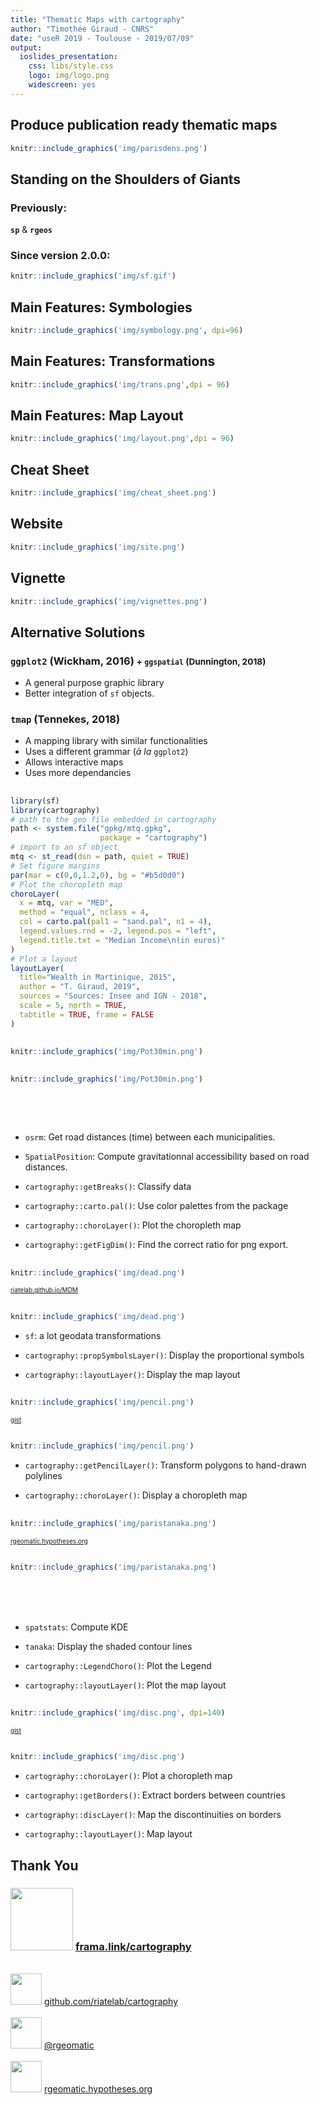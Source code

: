 ```yaml
---
title: "Thematic Maps with cartography"
author: "Timothée Giraud - CNRS"
date: "useR 2019 - Toulouse - 2019/07/09"
output: 
  ioslides_presentation: 
    css: libs/style.css
    logo: img/logo.png
    widescreen: yes
---
```




## Produce publication ready thematic maps

```r
knitr::include_graphics('img/parisdens.png')
```



## Standing on the Shoulders of Giants

### Previously:  
**`sp`** & **`rgeos`**

### Since version 2.0.0:  
```r
knitr::include_graphics('img/sf.gif')
```

## Main Features: Symbologies

```r
knitr::include_graphics('img/symbology.png', dpi=96)
```


## Main Features: Transformations

```r
knitr::include_graphics('img/trans.png',dpi = 96)
```


## Main Features: Map Layout

```r
knitr::include_graphics('img/layout.png',dpi = 96)
```



## Cheat Sheet

```r
knitr::include_graphics('img/cheat_sheet.png')
```

## Website

```r
knitr::include_graphics('img/site.png')
```

## Vignette

```r
knitr::include_graphics('img/vignettes.png')
```

## Alternative Solutions

### `ggplot2` (Wickham, 2016) <small>+ `ggspatial` (Dunnington, 2018)</small>  
* A general purpose graphic library
* Better integration of `sf` objects.

### `tmap` (Tennekes, 2018)  
* A mapping library with similar functionalities
* Uses a different grammar (*à la* `ggplot2`)
* Allows interactive maps
* Uses more dependancies



## {.smaller}

<div class="columns-2">
```r
library(sf)
library(cartography)
# path to the geo file embedded in cartography
path <- system.file("gpkg/mtq.gpkg", 
                    package = "cartography")
# import to an sf object
mtq <- st_read(dsn = path, quiet = TRUE)
# Set figure margins
par(mar = c(0,0,1.2,0), bg = "#b5d0d0")
# Plot the choropleth map
choroLayer(
  x = mtq, var = "MED", 
  method = "equal", nclass = 4, 
  col = carto.pal(pal1 = "sand.pal", n1 = 4),
  legend.values.rnd = -2, legend.pos = "left", 
  legend.title.txt = "Median Income\n(in euros)"
) 
# Plot a layout
layoutLayer(
  title="Wealth in Martinique, 2015", 
  author = "T. Giraud, 2019", 
  sources = "Sources: Insee and IGN - 2018", 
  scale = 5, north = TRUE,
  tabtitle = TRUE, frame = FALSE
)
```

</div>


## 
```r
knitr::include_graphics('img/Pot30min.png')
```

##
<div class="columns-2">
```r
knitr::include_graphics('img/Pot30min.png')
```

</br>

</br>


* `osrm`: Get road distances (time) between each municipalities.    

* `SpatialPosition`: Compute gravitationnal accessibility based on road distances.    

* `cartography::getBreaks()`: Classify data

* `cartography::carto.pal()`: Use color palettes from the package

* `cartography::choroLayer()`: Plot the choropleth map

* `cartography::getFigDim()`: Find the correct ratio for png export.
</div>

##

```r
knitr::include_graphics('img/dead.png')
```

<font size="1">[riatelab.github.io/MDM](https://riatelab.github.io/MDM/)</font>

##

<div class="columns-2">

```r
knitr::include_graphics('img/dead.png')
```

* `sf`: a lot geodata transformations

* `cartography::propSymbolsLayer()`: Display the proportional symbols

* `cartography::layoutLayer()`: Display the map layout
</div>



##
```r
knitr::include_graphics('img/pencil.png')
```

<font size="1">[gist](https://gist.github.com/rCarto/b77c84da0b44de4c7aead4c0235c2968)</font>


##

<div class="columns-2">
```r
knitr::include_graphics('img/pencil.png')
```




* `cartography::getPencilLayer()`: Transform polygons to hand-drawn polylines

* `cartography::choroLayer()`: Display a choropleth map

</div>

##
```r
knitr::include_graphics('img/paristanaka.png')
```

<font size="1">[rgeomatic.hypotheses.org](https://rgeomatic.hypotheses.org/1536)</font>


##

<div class="columns-2">

```r
knitr::include_graphics('img/paristanaka.png')
```
</br>
</br>
</br>

* `spatstats`: Compute KDE  

* `tanaka`: Display the shaded contour lines    

* `cartography::LegendChoro()`: Plot the Legend

* `cartography::layoutLayer()`: Plot the map layout

</div>


##
```r
knitr::include_graphics('img/disc.png', dpi=140)
```
<font size="1">[gist](https://gist.github.com/rCarto/7e1b86c9a1d5546f26a8d5eed824506c)</font>


## 
<div class="columns-2">
```r
knitr::include_graphics('img/disc.png')
```

* `cartography::choroLayer()`: Plot a choropleth map

* `cartography::getBorders()`: Extract borders between countries

* `cartography::discLayer()`: Map the discontinuities on borders

* `cartography::layoutLayer()`: Map layout

</div>

## Thank You

<!-- ### <img src="img/logo.png" width=100px />  [frama.link/cartography](https://frama.link/cartography)   -->

### <img src="img/pkg.png" width=100px />  [frama.link/cartography](https://frama.link/cartography)


</br>
<img src="img/ghlogo.png" width=50px />  [github.com/riatelab/cartography](https://github.com/riatelab/cartography)  
</br>
<img src="img/twlogo.png" width=50px />  [\@rgeomatic](http://twitter.com/rgeomatic)  
</br>
<img src="img/hylogo.png" width=50px />  [rgeomatic.hypotheses.org](https://rgeomatic.hypotheses.org/)


</div>